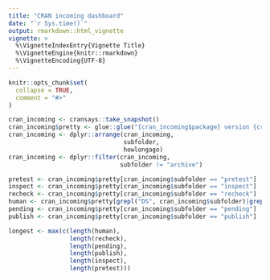 ```yaml
---
title: "CRAN incoming dashboard"
date: "`r Sys.time()`"
output: rmarkdown::html_vignette
vignette: >
  %\VignetteIndexEntry{Vignette Title}
  %\VignetteEngine{knitr::rmarkdown}
  %\VignetteEncoding{UTF-8}
---
```


```r
knitr::opts_chunk$set(
  collapse = TRUE,
  comment = "#>"
)
```

```r
cran_incoming <- cransays::take_snapshot()
cran_incoming$pretty <- glue::glue("{cran_incoming$package} version {cran_incoming$version} submitted {cran_incoming$howlongago} days ago")
cran_incoming <- dplyr::arrange(cran_incoming,
                                subfolder,
                                howlongago)
cran_incoming <- dplyr::filter(cran_incoming,
                               subfolder != "archive")
```

```r
pretest <- cran_incoming$pretty[cran_incoming$subfolder == "pretest"]
inspect <- cran_incoming$pretty[cran_incoming$subfolder == "inspect"]
recheck <- cran_incoming$pretty[cran_incoming$subfolder == "recheck"]
human <- cran_incoming$pretty[grepl("DS", cran_incoming$subfolder)|grepl("KH", cran_incoming$subfolder)|grepl("SH", cran_incoming$subfolder)|grepl("UL", cran_incoming$subfolder)]
pending <- cran_incoming$pretty[cran_incoming$subfolder == "pending"]
publish <- cran_incoming$pretty[cran_incoming$subfolder == "publish"]

longest <- max(c(length(human),
                 length(recheck),
                 length(pending),
                 length(publish),
                 length(inspect),
                 length(pretest)))

```